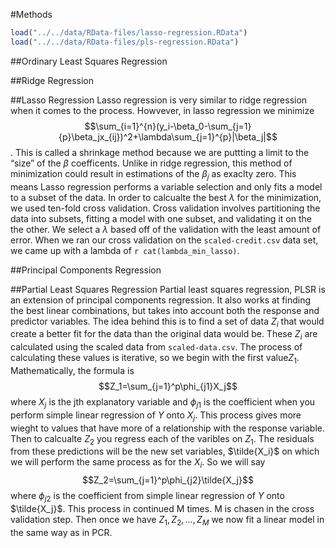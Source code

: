 #Methods
```{r, echo = FALSE, include = FALSE}
load("../../data/RData-files/lasso-regression.RData")
load("../../data/RData-files/pls-regression.RData")
```
##Ordinary Least Squares Regression

##Ridge Regression 

##Lasso Regression
Lasso regression is very similar to ridge regression when it comes to the process. Howvever, in lasso regression we minimize $$\sum_{i=1}^{n}(y_i-\beta_0-\sum_{j=1}{p}\beta_jx_{ij})^2+\lambda\sum_{j=1}^{p}|\beta_j|$$. This is called a shrinkage method because we are puttting a limit to the "size" of the $\beta$ coefficents. Unlike in ridge regression, this method of minimization could result in estimations of the $\beta_j$ as exaclty zero. This means Lasso regression performs a variable selection and only fits a model to a subset of the data. 
In order to calcualte the best $\lambda$ for the minimization, we used ten-fold cross validation. Cross validation involves partitioning the data into subsets, fitting a model with one subset, and validating it on the the other. We select a $\lambda$ based off of the validation with the least amount of error. When we ran our cross validation on the `scaled-credit.csv` data set, we came up with a lambda of `r cat(lambda_min_lasso)`. 

##Principal Components Regression 

##Partial Least Squares Regression
Partial least squares regression, PLSR is an extension of principal components regression. It also works at finding the best linear combinations, but takes into account both the response and predictor variables. The idea behind this is to find a set of data $Z_i$ that would create a better fit for the data than the original data would be.
These $Z_i$ are calculated using the scaled data from `scaled-data.csv`. The process of calculating these values is iterative, so we begin with the first value$Z_1$. Mathematically, the formula is $$Z_1=\sum_{j=1}^p\phi_{j1}X_j$$ where $X_j$ is the jth explanatory variable and $\phi_{j1}$ is the coefficient when you perform simple linear regression of $Y$ onto $X_j$. This process gives more wieght to values that have more of a relationship with the response variable. 
Then to calcualte $Z_2$ you regress each of the varibles on $Z_1$. The residuals from these predictions will be the new set variables, $\tilde{X_i}$ on which we will perform the same process as for the $X_i$. So we will say $$Z_2=\sum_{j=1}^p\phi_{j2}\tilde{X_j}$$ where $\phi_{j2}$ is the coefficient from simple linear regression of $Y$ onto $\tilde{X_j}$. This process in continued M times. M is chasen in the cross validation step. Then once we have $Z_1, Z_2, \dots, Z_M$ we now fit a linear model in the same way as in PCR. 